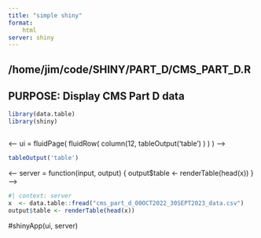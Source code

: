 ```yaml
---
title: "simple shiny"
format: 
    html
server: shiny
---
```

## /home/jim/code/SHINY/PART_D/CMS_PART_D.R 

## PURPOSE:   Display CMS Part D data

```r
library(data.table)
library(shiny)



```
<--
    ui = fluidPage(
      fluidRow(
        column(12,
          tableOutput('table')
        )
      )
    )
    -->

```r
tableOutput('table')
```
<--
    server = function(input, output) {
      output$table <- renderTable(head(x))
    }
  -->

```r
#| context: server
x  <- data.table::fread("cms_part_d_00OCT2022_30SEPT2023_data.csv")
output$table <- renderTable(head(x))
```

  
#shinyApp(ui, server)


